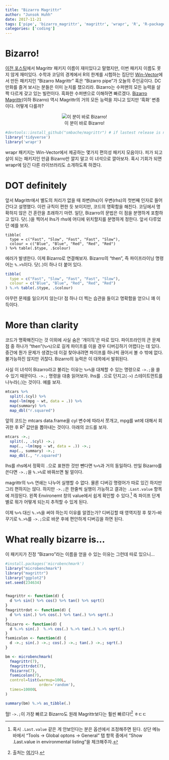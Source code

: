 ```yaml
---
title: "Bizarro Magrittr"
author: "Junsok Huhh"
date: 2017-11-21
tags: ['pipe', 'bizarro_magrittr', 'magrittr', 'wrapr', 'R', 'R-package']
categories: ['coding'] 
---
```


<style>
pre.bluebox {
    background-color: #aabbff !important;
}
pre.redbox {
    background-color: #ffbbbb !important;
}
</style>

# Bizarro! 

[이전 포스팅](http://lostineconomics.netlify.com/note/2017/11/15/magrittr---ceci-nest-pas-un-pipe./)에서 Magrittr 패키지 이름이 재미있다고 말했지만, 이번 패키지 이름도 못지 않게 재미있다. 수학과 코딩의 경계에서 R의 한계를 시험하는 집단인 [Win-Vector](http://www.win-vector.com/site/)에서 만든 패키지인 "Bizarro Magrittr" 혹은 "Bizarro pipe"가 오늘의 주인공이다. DC 만화를 즐겨 보시는 분들은 이미 눈치를 챘으리라. Bizarro는 수퍼맨의 모든 능력을 살짝 다르게 갖고 있는 빌런이다. 흑화한 수퍼맨으로 이해하면 빠르겠다. [Bizarro Magrittr](http://www.win-vector.com/blog/tag/bizarro-magrittr/)(이하  Bizarro) 역시 Magrittr의 거의 모든 능력을 지니고 있지만 '흑화' 변종이다. 어떻게 다를까? 

<center> 
![이 분이 바로 Bizarro!](http://www.dccomics.com/sites/default/files/GalleryChar_1900x900_Bizarro_52ab94a953d5b4.45219154.jpg)
</center> 

```r
#devtools::install_github("smbache/magrittr") # if lastest release is needed
library('tidyverse')
library('wrapr')
```

wrapr 패키지는 Win-Vector에서 제공하는 몇가지 편의성 패키지 모음이다. 피가 되고 살이 되는 패키지인 만큼 Bizarro만 깔지 말고 이 녀석으로 깔아보자. 혹시 기회가 되면 wrapr에 담긴 다른 라이브러리도 소개하도록 하겠다. 

# DOT definitely

앞서 Magrittr에서 별도의 처리가 없을 때 좌변(lhs)이 우변(rhs)의 첫번째 인자로 들어간다고 설명했다. 이런 규칙이 편한 듯 보이지만, 코드의 명확함을 해친다. 코딩에서 명확하지 않은 건 혼란을 초래하기 마련. 일단, Bizarro의 문법은 이 점을 분명하게 포함하고 있다. 닷(`.`)을 찍어서 lhs가 rhs에 어디에 위치할지를 분명하게 정한다. 앞서 다루었던 예를 보자.

```{}
tibble(
  type = c("Fast", "Slow", "Fast", "Fast", "Slow"),
  colour = c("Blue", "Blue", "Red", "Red", "Red")
) %>% table(.$type, .$colour)
```

에러가 발생한다. 이제 Bizarro로 연결해보자. Bizarro의 "then", 즉 파이프라이닝 명령어는 `%.>%`이다. 닷(`.`)이 하나 더 붙어 있다. 

```r
tibble(
  type = c("Fast", "Slow", "Fast", "Fast", "Slow"),
  colour = c("Blue", "Blue", "Red", "Red", "Red")
) %.>% table(.$type, .$colour)
```

아무런 문제를 일으키지 않는다! 점 하나 더 찍는 습관을 들이고 명확함을 얻으니 꽤 이득이다. 

# More than clarity 

코드가 명확해진다는 것 이외에 사실 숨은 '개이득'은 따로 있다. 파이프라인의 큰 문제점 중 하나가 "then"(`%>%`)으로 길게 파이프를 이을 경우 디버깅하기 어렵다는 데 있다. 중간에 뭔가 문제가 생겼는데 이걸 찾아내려면 파이프를 하나씩 끊어서 볼 수 밖에 없다. 불가능하진 않지만 귀찮다. Bizarro의 능력은 이 대목에서 발휘된다. 

사실 이 녀석이 Bizarro라고 불리는 이유는 `%>%`을 대체할 수 있는 명령으로 `->.;`을 쓸 수 있기 때문이다. `->.;` 명령을 대충 읽어보자. lhs를 `.`으로 던지고(`->`) 스테이트먼트를 나누라(`;`)는 것이다. 예를 보자. 

```r
mtcars %>% 
  split(.$cyl) %>% 
  map(~lm(mpg ~ wt, data = .)) %>% 
  map(summary) %>% 
  map_dbl("r.squared")
```

앞의 코드는 mtcars data.frame을 cyl 변수에 따라서 쪼개고, mpg를 wt에 대해서 회귀한 후 ${\mathrm R^2}$ 값만을 뽑아내는 것이다. 아래의 코드를 보자. 

```r
mtcars ->.;
  split(., .$cyl) ->.;
  map(., ~lm(mpg ~ wt, data = .)) ->.;
  map(., summary) ->.; 
  map_dbl(., "r.squared")
```

lhs를 rhs에서 정확히 `.`으로 표현한 것만 뺀다면 `%>%`과 거의 동일하다. 만일 Bizarro를 쓴다면 `->.;`을 `%.>%`로 바꿔쓰면 될 얼이다.   

magrittr의 `%>%` 연쇄는 나누어 실행할 수 없다. 물론 디버깅 명령어가 따로 있긴 하지만 그리 편하지는 않다. 하지만 `->.;`은 한줄씩 실행이 가능하고 결과는 `.Last.value` 항목에 저장된다. 왼쪽 Environemt 창의 value에서 쉽게 확인할 수 있다.[^option] 즉 파이프 단계별로 뭐가 어떻게 되는지 추적할 수 있게 된다. 

[^option]:  혹시 `.Last.value` 같은 게 안보인다는 분은 옵션에서 조정해주면 된다. 상단 메뉴바에서 "Tools &rarr; Global optons &rarr; General" 탭 항목 중에서 "Show .Last.value in environmental listing"을 체크해주자. 

이제 `%>%` 대신 `%.>%`을 써야 하는지 이유를 알겠는가? 디버깅할 때 영역지정 후 찾기--바꾸기로 `%.>%`를 `->.;`으로 바꾼 후에 편안하게 디버깅을 하면 된다.

# What really bizarre is... 

이 패키지가 진정 "Bizarro"라는 이름을 얻을 수 있는 이유는 그런데 따로 있으니... 

```r
#install.packages('microbenchmark') 
library("microbenchmark")
library("magrittr")
library("ggplot2")
set.seed(234634)


fmagrittr <- function(d) {
  d %>% sin() %>% cos() %>% tan() %>% sqrt()
}
fmagrittrdot <- function(d) {
  d %>% sin(.) %>% cos(.) %>% tan(.) %>% sqrt(.)
}
fbizarro <- function(d) {
  d %.>% sin(.)  %.>% cos(.) %.>% tan(.) %.>% sqrt(.)
}
fsemicolon <- function(d) {
  d ->.; sin(.) ->.; cos(.) ->.; tan(.) ->.; sqrt(.)
}

bm <- microbenchmark(
  fmagrittr(7),
  fmagrittrdot(7),
  fbizarro(7),
  fsemicolon(7),
  control=list(warmup=100L,
               order='random'),
  times=10000L
)

summary(bm) %.>% as_tibble(.)
```

헐! `->.;`이 가장 빠르고 Bizarro도 원래 Magrittr보다는 훨씬 빠르다![^speedtest] ㅎㄷㄷ  

[^speedtest]: 출처는 [여기](http://www.win-vector.com/blog/2016/12/magrittrs-doppelganger/)다. 

<!---
REFERENCE 
# http://www.win-vector.com/blog/2017/01/using-the-bizarro-pipe-to-debug-magrittr-pipelines-in-r/

--->